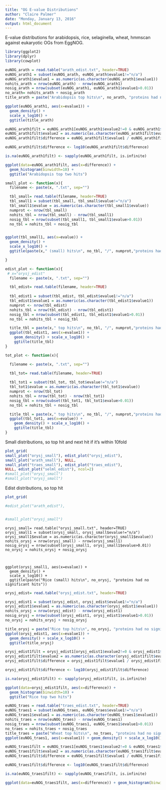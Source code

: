 ---
title: "OG E-value Distributions"
author: "Claire Palmer"
date: "Monday, January 13, 2016"
output: html_document
---
E-value distributions for arabidopsis, rice, selaginella, wheat, hmmscan against eukaryotic OGs from EggNOG. 

```{r}
library(ggplot2)
library(dplyr)
library(cowplot)
```

```{r eval=FALSE}
euNOG_arath = read.table("arath_edist.txt", header=TRUE)
euNOG_arath1 = subset(euNOG_arath, euNOG_arath$evalue1!="n/a")
euNOG_arath1$evalue1 = as.numeric(as.character(euNOG_arath1$evalue1))
nohits_arath = nrow(euNOG_arath) - nrow(euNOG_arath1)
nosig_arath = nrow(subset(euNOG_arath1, euNOG_arath1$evalue1>0.01))
no_arath= nohits_arath + nosig_arath
title_arath = paste("Arabidopsis top hits\n", no_arath, "proteins had no significant hits\n(evalue <=0.01 is significant)")

ggplot(euNOG_arath1, aes(x=evalue1)) + 
  geom_density() + 
  scale_x_log10() + 
  ggtitle(title_arath)
```


```{r, eval=FALSE}
euNOG_arath1filt = euNOG_arath1[euNOG_arath1$evalue2!=0 & euNOG_arath1$evalue2 != "n/a",]
euNOG_arath1filt$evalue2 = as.numeric(as.character(euNOG_arath1filt$evalue2))
euNOG_arath1filt$difference = euNOG_arath1filt$evalue1 / euNOG_arath1filt$evalue2

euNOG_arath1filt$difference <- log10(euNOG_arath1filt$difference)

is.na(euNOG_arath1filt) <- sapply(euNOG_arath1filt, is.infinite)

ggplot(data=euNOG_arath1filt, aes(x=difference)) + 
  geom_histogram(binwidth=10) + 
  ggtitle("Arabidopsis top two hits")  
```
 
```{r}
small_plot <- function(x){
  filename <- paste(x, ".txt", sep="")

  tbl_small= read.table(filename, header=TRUE)
  tbl_small1 = subset(tbl_small, tbl_small$evalue!="n/a")
  tbl_small1$evalue = as.numeric(as.character(tbl_small1$evalue))
  numprot <- nrow(tbl_small)
  nohits_tbl = nrow(tbl_small) - nrow(tbl_small1)
  nosig_tbl = nrow(subset(tbl_small1, tbl_small1$evalue>0.01))
  no_tbl = nohits_tbl + nosig_tbl


ggplot(tbl_small1, aes(x=evalue)) + 
  geom_density() + 
  scale_x_log10() + 
  ggtitle(paste(x," (small) hits\n", no_tbl, "/", numprot,"proteins had no significant hits"))

}
```

```{r}
edist_plot <- function(x){
 # x="orysj_edist"
  filename <- paste(x, ".txt", sep="")

  tbl_edist= read.table(filename, header=TRUE)
  
  tbl_edist1 = subset(tbl_edist, tbl_edist$evalue1!="n/a")
  tbl_edist1$evalue1 = as.numeric(as.character(tbl_edist1$evalue1))
  numprot <- nrow(tbl_edist)
  nohits_tbl = nrow(tbl_edist) - nrow(tbl_edist1)
  nosig_tbl = nrow(subset(tbl_edist1, tbl_edist1$evalue1>0.01))
  no_tbl = nohits_tbl + nosig_tbl

  title_tbl = paste(x," top hits\n", no_tbl, "/", numprot,"proteins had no significant hits")
  ggplot(tbl_edist1, aes(x=evalue1)) + 
    geom_density() + scale_x_log10() + 
    ggtitle(title_tbl)
}
```

```{r}
tot_plot <- function(x){

  filename <- paste(x, ".txt", sep="")

  tbl_tot= read.table(filename, header=TRUE)
  
  tbl_tot1 = subset(tbl_tot, tbl_tot$evalue!="n/a")
  tbl_tot1$evalue = as.numeric(as.character(tbl_tot1$evalue))
  numprot <- nrow(tbl_tot)
  nohits_tbl = nrow(tbl_tot) - nrow(tbl_tot1)
  nosig_tbl = nrow(subset(tbl_tot1, tbl_tot1$evalue>0.01))
  no_tbl = nohits_tbl + nosig_tbl

  title_tbl = paste(x," top hits\n", no_tbl, "/", numprot,"proteins had no significant hits")
  ggplot(tbl_tot1, aes(x=evalue)) + 
    geom_density() + scale_x_log10() + 
    ggtitle(title_tbl)
}
```



Small distributions, so top hit and next hit if it's within 10fold
```{r}
plot_grid(
small_plot("orysj_small"), edist_plot("orysj_edist"), 
small_plot("arath_small"), NULL,
small_plot("traes_small"), edist_plot("traes_edist"),
NULL, edist_plot("selml_edist"), ncol=2)
#small_plot("orysj_small") 
#small_plot("orysj_small") 
```



Edist distributions, so top hit
```{r eval=FALSE}
plot_grid(

#edist_plot("arath_edist"),


#small_plot("orysj_small") 
```

```{reval=FALSE}
orysj_small= read.table("orysj_small.txt", header=TRUE)
orysj_small1 = subset(orysj_small, orysj_small$evalue!="n/a")
orysj_small1$evalue = as.numeric(as.character(orysj_small1$evalue))
nohits_orysj = nrow(orysj_small) - nrow(orysj_small1)
nosig_orysj = nrow(subset(orysj_small1, orysj_small1$evalue>0.01))
no_orysj = nohits_orysj + nosig_orysj



ggplot(orysj_small1, aes(x=evalue)) + 
  geom_density() + 
  scale_x_log10() + 
  ggtitle(paste("Rice (small) hits\n", no_orysj, "proteins had no significant hits"))

```



```{r eval=FALSE}
orysj_edist= read.table("orysj_edist.txt", header=TRUE)

orysj_edist1 = subset(orysj_edist, orysj_edist$evalue1!="n/a")
orysj_edist1$evalue1 = as.numeric(as.character(orysj_edist1$evalue1))
nohits_orysj = nrow(orysj_edist) - nrow(orysj_edist1)
nosig_orysj = nrow(subset(orysj_edist1, orysj_edist1$evalue1>0.01))
no_orysj = nohits_orysj + nosig_orysj

title_orysj = paste("Rice top hits\n", no_orysj, "proteins had no significant hits")
ggplot(orysj_edist1, aes(x=evalue1)) + 
  geom_density() + scale_x_log10() + 
  ggtitle(title_orysj)
```


```{r eval=FALSE}
orysj_edist1filt = orysj_edist1[orysj_edist1$evalue2!=0 & orysj_edist1$evalue2 != "n/a",]
orysj_edist1filt$evalue2 = as.numeric(as.character(orysj_edist1filt$evalue2))
orysj_edist1filt$difference = orysj_edist1filt$evalue1 / orysj_edist1filt$evalue2

orysj_edist1filt$difference <- log10(orysj_edist1filt$difference)

is.na(orysj_edist1filt) <- sapply(orysj_edist1filt, is.infinite)

ggplot(data=orysj_edist1filt, aes(x=difference)) + 
  geom_histogram(binwidth=10) + 
  ggtitle("Rice top two hits")  
```
 

```{r eval=FALSE}
euNOG_traes = read.table("traes_edist.txt", header=TRUE)
euNOG_traes1 = subset(euNOG_traes, euNOG_traes$evalue1!="n/a")
euNOG_traes1$evalue1 = as.numeric(as.character(euNOG_traes1$evalue1))
nohits_traes = nrow(euNOG_traes) - nrow(euNOG_traes1)
nosig_traes = nrow(subset(euNOG_traes1, euNOG_traes1$evalue1>0.01))
no_traes = nohits_traes + nosig_traes
title_traes = paste("Wheat top hits\n", no_traes, "proteins had no significant hits\n")
ggplot(euNOG_traes1, aes(x=evalue1)) + geom_density() + scale_x_log10() + ggtitle(title_traes)
```


```{r eval=FALSE}
euNOG_traes1filt = euNOG_traes1[euNOG_traes1$evalue2!=0 & euNOG_traes1$evalue2 != "n/a",]
euNOG_traes1filt$evalue2 = as.numeric(as.character(euNOG_traes1filt$evalue2))
euNOG_traes1filt$difference = euNOG_traes1filt$evalue1 / euNOG_traes1filt$evalue2

euNOG_traes1filt$difference <- log10(euNOG_traes1filt$difference)

is.na(euNOG_traes1filt) <- sapply(euNOG_traes1filt, is.infinite)

ggplot(data=euNOG_traes1filt, aes(x=difference)) + geom_histogram(binwidth=10) + ggtitle("Wheat top two hits")
```